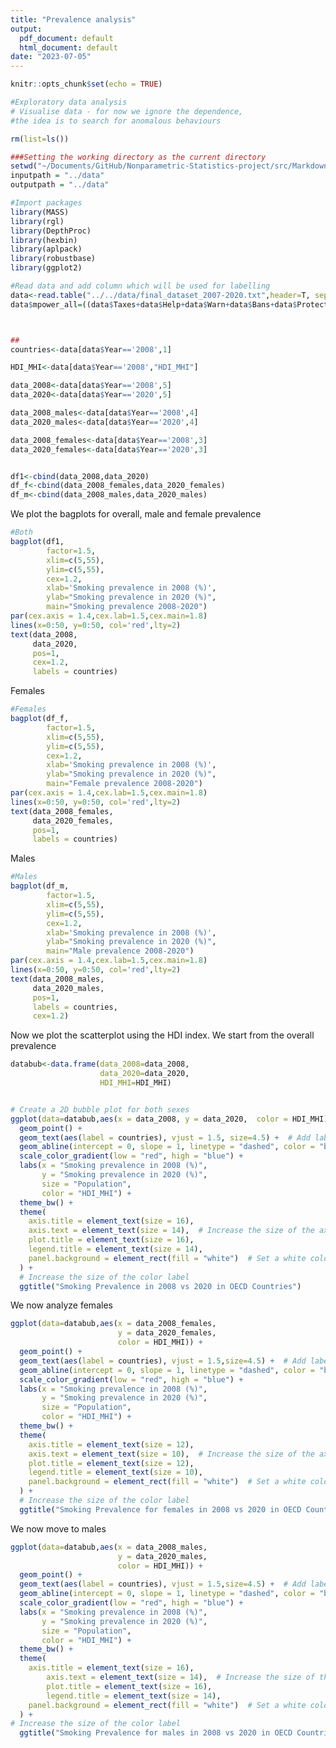 ```yaml
---
title: "Prevalence analysis"
output:
  pdf_document: default
  html_document: default
date: "2023-07-05"
---
```


```r
knitr::opts_chunk$set(echo = TRUE)
```

```r
#Exploratory data analysis
# Visualise data - for now we ignore the dependence, 
#the idea is to search for anomalous behaviours

rm(list=ls())

###Setting the working directory as the current directory
setwd("~/Documents/GitHub/Nonparametric-Statistics-project/src/Markdowns")
inputpath = "../data"
outputpath = "../data"

#Import packages
library(MASS)
library(rgl)
library(DepthProc)
library(hexbin)
library(aplpack)
library(robustbase)
library(ggplot2)

#Read data and add column which will be used for labelling
data<-read.table("../../data/final_dataset_2007-2020.txt",header=T, sep='',check.names = FALSE)
data$mpower_all=((data$Taxes+data$Help+data$Warn+data$Bans+data$Protect)-12)/(29-12)



##
countries<-data[data$Year=='2008',1]

HDI_MHI<-data[data$Year=='2008',"HDI_MHI"]

data_2008<-data[data$Year=='2008',5]
data_2020<-data[data$Year=='2020',5]

data_2008_males<-data[data$Year=='2008',4]
data_2020_males<-data[data$Year=='2020',4]

data_2008_females<-data[data$Year=='2008',3]
data_2020_females<-data[data$Year=='2020',3]


df1<-cbind(data_2008,data_2020)
df_f<-cbind(data_2008_females,data_2020_females)
df_m<-cbind(data_2008_males,data_2020_males)

```

We plot the bagplots for overall, male and female prevalence

```r
#Both
bagplot(df1,
        factor=1.5,
        xlim=c(5,55),
        ylim=c(5,55),
        cex=1.2,
        xlab='Smoking prevalence in 2008 (%)',
        ylab="Smoking prevalence in 2020 (%)",
        main="Smoking prevalence 2008-2020")
par(cex.axis = 1.4,cex.lab=1.5,cex.main=1.8)
lines(x=0:50, y=0:50, col='red',lty=2)
text(data_2008,
     data_2020,
     pos=1,
     cex=1.2,
     labels = countries)
```

Females

```r
#Females
bagplot(df_f,
        factor=1.5,
        xlim=c(5,55),
        ylim=c(5,55),
        cex=1.2,
        xlab='Smoking prevalence in 2008 (%)',
        ylab="Smoking prevalence in 2020 (%)",
        main="Female prevalence 2008-2020")
par(cex.axis = 1.4,cex.lab=1.5,cex.main=1.8)
lines(x=0:50, y=0:50, col='red',lty=2)
text(data_2008_females,
     data_2020_females,
     pos=1,
     labels = countries)
```

Males

```r

#Males
bagplot(df_m,
        factor=1.5,
        xlim=c(5,55),
        ylim=c(5,55),
        cex=1.2,
        xlab='Smoking prevalence in 2008 (%)',
        ylab="Smoking prevalence in 2020 (%)",
        main="Male prevalence 2008-2020")
par(cex.axis = 1.4,cex.lab=1.5,cex.main=1.8)
lines(x=0:50, y=0:50, col='red',lty=2)
text(data_2008_males,
     data_2020_males,
     pos=1,
     labels = countries,
     cex=1.2)
```

Now we plot the scatterplot using the HDI index. We start from the overall prevalence

```r
databub<-data.frame(data_2008=data_2008,
                    data_2020=data_2020,
                    HDI_MHI=HDI_MHI)


# Create a 2D bubble plot for both sexes
ggplot(data=databub,aes(x = data_2008, y = data_2020,  color = HDI_MHI)) +
  geom_point() +
  geom_text(aes(label = countries), vjust = 1.5, size=4.5) +  # Add labels with the 'Country' variable
  geom_abline(intercept = 0, slope = 1, linetype = "dashed", color = "black") +  # Add the y = x line
  scale_color_gradient(low = "red", high = "blue") +
  labs(x = "Smoking prevalence in 2008 (%)", 
       y = "Smoking prevalence in 2020 (%)", 
       size = "Population", 
       color = "HDI_MHI") +
  theme_bw() +
  theme(
    axis.title = element_text(size = 16),
    axis.text = element_text(size = 14),  # Increase the size of the axis labels
    plot.title = element_text(size = 16),
    legend.title = element_text(size = 14),
    panel.background = element_rect(fill = "white")  # Set a white color for the panel background
  ) +
  # Increase the size of the color label
  ggtitle("Smoking Prevalence in 2008 vs 2020 in OECD Countries")

```



We now analyze females



```r
ggplot(data=databub,aes(x = data_2008_females, 
                        y = data_2020_females,
                        color = HDI_MHI)) +
  geom_point() +
  geom_text(aes(label = countries), vjust = 1.5,size=4.5) +  # Add labels with the 'Country' variable
  geom_abline(intercept = 0, slope = 1, linetype = "dashed", color = "black") +  # Add the y = x line
  scale_color_gradient(low = "red", high = "blue") +
  labs(x = "Smoking prevalence in 2008 (%)", 
       y = "Smoking prevalence in 2020 (%)", 
       size = "Population", 
       color = "HDI_MHI") +
  theme_bw() +
  theme(
    axis.title = element_text(size = 12),
    axis.text = element_text(size = 10),  # Increase the size of the axis labels
    plot.title = element_text(size = 12),
    legend.title = element_text(size = 10),
    panel.background = element_rect(fill = "white")  # Set a white color for the panel background
  ) +
  # Increase the size of the color label
  ggtitle("Smoking Prevalence for females in 2008 vs 2020 in OECD Countries")
```



We now move to males 



```r
ggplot(data=databub,aes(x = data_2008_males, 
                        y = data_2020_males,
                        color = HDI_MHI)) +
  geom_point() +
  geom_text(aes(label = countries), vjust = 1.5,size=4.5) +  # Add labels with the 'Country' variable
  geom_abline(intercept = 0, slope = 1, linetype = "dashed", color = "black") +  # Add the y = x line
  scale_color_gradient(low = "red", high = "blue") +
  labs(x = "Smoking prevalence in 2008 (%)", 
       y = "Smoking prevalence in 2020 (%)", 
       size = "Population", 
       color = "HDI_MHI") +
  theme_bw() +
  theme(
    axis.title = element_text(size = 16),
        axis.text = element_text(size = 14),  # Increase the size of the axis labels
        plot.title = element_text(size = 16),
        legend.title = element_text(size = 14),
    panel.background = element_rect(fill = "white")  # Set a white color for the panel background
  ) +
# Increase the size of the color label
  ggtitle("Smoking Prevalence for males in 2008 vs 2020 in OECD Countries")
```

